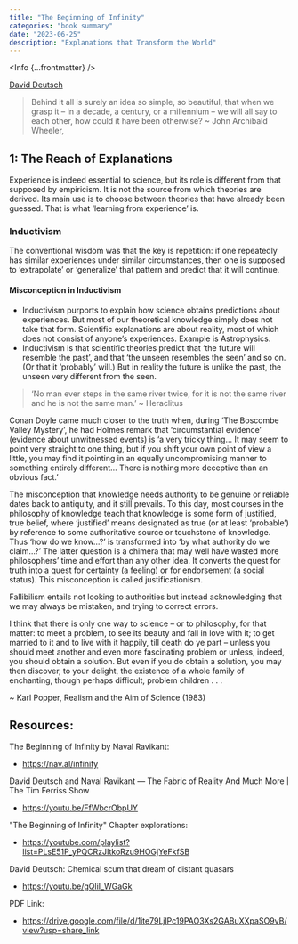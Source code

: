 ```yaml
---
title: "The Beginning of Infinity"
categories: "book summary"
date: "2023-06-25"
description: "Explanations that Transform the World"
---
```




<Info {...frontmatter} />

[David Deutsch](!https://en.wikipedia.org/wiki/David_Deutsch)

> Behind it all is surely an idea so simple, so beautiful, that when
we grasp it – in a decade, a century, or a millennium – we will all say to each other, how could it have been otherwise? ~ John Archibald Wheeler,

## 1: The Reach of Explanations

Experience is indeed essential to science, but its role is different from that supposed by empiricism. It is not the source from which theories are derived. Its main use is to choose between theories that have already been guessed. That is what ‘learning from experience’ is.

### Inductivism

The conventional wisdom was that the key is repetition: if one repeatedly has similar experiences under similar circumstances, then one is supposed to ‘extrapolate’ or ‘generalize’ that pattern and predict that it will continue. 

#### Misconception in Inductivism
- Inductivism purports to explain how science obtains predictions about experiences. But most of our theoretical knowledge simply does not take that form. Scientific explanations are about reality, most of which does not consist of anyone’s experiences. Example is Astrophysics.
- Inductivism is that scientific theories predict that ‘the future will resemble the past’, and that ‘the unseen resembles the seen’ and so on. (Or that it ‘probably’ will.) But in reality the future is unlike the past, the unseen very different from the seen. 

> ‘No man ever steps in the same river twice, for it is not the same river and he is not the same man.’ ~ Heraclitus

Conan Doyle came much closer to the truth when, during ‘The Boscombe Valley Mystery’, he had Holmes remark that ‘circumstantial evidence’ (evidence about unwitnessed events) is ‘a very tricky thing... It may seem to point very straight to one thing, but if you shift your own point of view a little, you may find it pointing in an equally uncompromising manner to something entirely different... There is nothing more deceptive than an obvious fact.’

The misconception that knowledge needs authority to be genuine or reliable dates back to antiquity, and it still prevails. To this day, most courses in the philosophy of knowledge teach that knowledge is some form of justified, true belief, where ‘justified’ means designated as true (or at least ‘probable’) by reference to some authoritative source or touchstone of knowledge. Thus ‘how do we know…?’ is transformed into ‘by what authority do we claim…?’ The latter question is a chimera that may well have wasted more philosophers’ time and effort than any other idea. It converts the quest for truth into a quest for certainty (a feeling) or for endorsement (a social status). This misconception is called justificationism.

Fallibilism entails not looking to authorities but instead acknowledging that we may always be mistaken, and trying to correct errors.

I think that there is only one way to science – or to philosophy, for that matter: to meet a problem, to see its beauty and fall in love with it; to get married to it and to live with it happily, till death do ye part – unless you should meet another and even more fascinating problem or unless, indeed, you should obtain a solution. But even if you do obtain a solution, you may then discover, to your delight, the existence of a whole family of enchanting, though perhaps difficult, problem children . . . 

~ Karl Popper, Realism and the Aim of Science (1983)

## Resources:

The Beginning of Infinity by Naval Ravikant:
- https://nav.al/infinity 

David Deutsch and Naval Ravikant — The Fabric of Reality And Much More | The Tim Ferriss Show
- https://youtu.be/FfWbcrObpUY

"The Beginning of Infinity" Chapter explorations:
- https://youtube.com/playlist?list=PLsE51P_yPQCRzJItkoRzu9HOGjYeFkfSB

David Deutsch: Chemical scum that dream of distant quasars
- https://youtu.be/gQliI_WGaGk

PDF Link:
- https://drive.google.com/file/d/1ite79LjlPc19PAO3Xs2GABuXXpaSO9vB/view?usp=share_link
